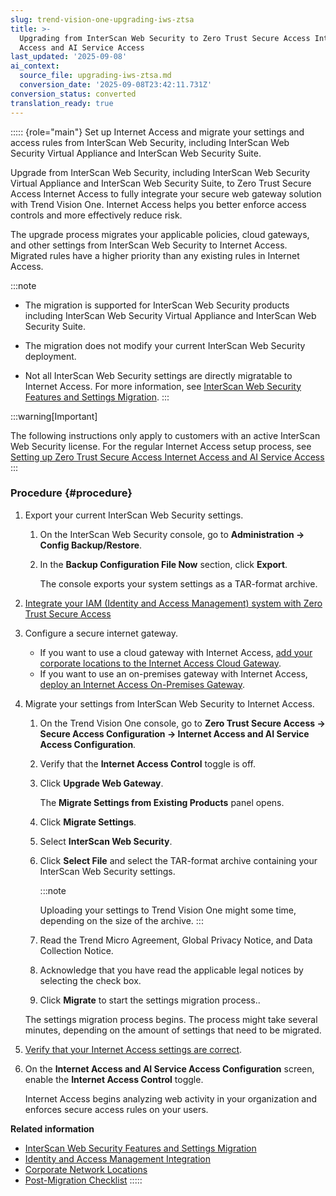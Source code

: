```yaml
---
slug: trend-vision-one-upgrading-iws-ztsa
title: >-
  Upgrading from InterScan Web Security to Zero Trust Secure Access Internet
  Access and AI Service Access
last_updated: '2025-09-08'
ai_context:
  source_file: upgrading-iws-ztsa.md
  conversion_date: '2025-09-08T23:42:11.731Z'
conversion_status: converted
translation_ready: true
---
```


::::: {role="main"}
Set up Internet Access and migrate your settings and access rules from InterScan Web Security, including InterScan Web Security Virtual Appliance and InterScan Web Security Suite.

Upgrade from InterScan Web Security, including InterScan Web Security Virtual Appliance and InterScan Web Security Suite, to Zero Trust Secure Access Internet Access to fully integrate your secure web gateway solution with Trend Vision One. Internet Access helps you better enforce access controls and more effectively reduce risk.

The upgrade process migrates your applicable policies, cloud gateways, and other settings from InterScan Web Security to Internet Access. Migrated rules have a higher priority than any existing rules in Internet Access.

:::note

- The migration is supported for InterScan Web Security products including InterScan Web Security Virtual Appliance and InterScan Web Security Suite.

- The migration does not modify your current InterScan Web Security deployment.

- Not all InterScan Web Security settings are directly migratable to Internet Access. For more information, see [InterScan Web Security Features and Settings Migration](iws-features-migration.mdx).
:::

:::warning[Important]

The following instructions only apply to customers with an active InterScan Web Security license. For the regular Internet Access setup process, see [Setting up Zero Trust Secure Access Internet Access and AI Service Access](setup-ztsa-internet-access.mdx)
:::

### Procedure {#procedure}

1.  Export your current InterScan Web Security settings.

    1.  On the InterScan Web Security console, go to **Administration → Config Backup/Restore**.

    2.  In the **Backup Configuration File Now** section, click **Export**.

        The console exports your system settings as a TAR-format archive.

2.  [Integrate your IAM (Identity and Access Management) system with Zero Trust Secure Access](iamanagement-integration.mdx)

3.  Configure a secure internet gateway.

    - If you want to use a cloud gateway with Internet Access, [add your corporate locations to the Internet Access Cloud Gateway](corporate-locations-gateway-add.mdx).
    - If you want to use an on-premises gateway with Internet Access, [deploy an Internet Access On-Premises Gateway](deploying-ia-onpremise-gateway.mdx).

4.  Migrate your settings from InterScan Web Security to Internet Access.

    1.  On the Trend Vision One console, go to **Zero Trust Secure Access → Secure Access Configuration → Internet Access and AI Service Access Configuration**.

    2.  Verify that the **Internet Access Control** toggle is off.

    3.  Click **Upgrade Web Gateway**.

        The **Migrate Settings from Existing Products** panel opens.

    4.  Click **Migrate Settings**.

    5.  Select **InterScan Web Security**.

    6.  Click **Select File** and select the TAR-format archive containing your InterScan Web Security settings.

        :::note

        Uploading your settings to Trend Vision One might some time, depending on the size of the archive.
        :::

    7.  Read the Trend Micro Agreement, Global Privacy Notice, and Data Collection Notice.

    8.  Acknowledge that you have read the applicable legal notices by selecting the check box.

    9.  Click **Migrate** to start the settings migration process..

    The settings migration process begins. The process might take several minutes, depending on the amount of settings that need to be migrated.

5.  [Verify that your Internet Access settings are correct](post-migration-checklist.mdx).

6.  On the **Internet Access and AI Service Access Configuration** screen, enable the **Internet Access Control** toggle.

    Internet Access begins analyzing web activity in your organization and enforces secure access rules on your users.

**Related information**

- [InterScan Web Security Features and Settings Migration](iws-features-migration.md "Gain a better understanding of which features and settings migrate when you upgrade from InterScan Web Security products, including InterScan Web Security Virtual Appliance and InterScan Web Security Suite, to Zero Trust Secure Access Internet Access.")
- [Identity and Access Management Integration](iamanagement-integration.md "Integrate a supported IAM system with Zero Trust Secure Access and grant the required permissions.")
- [Corporate Network Locations](corporate-network-intro.md "Define your corporate networks on the Internet Access Cloud Gateway or through Internet Access On-Premises Gateways to identify your internal users and apply more granular Secure Access Rules.")
- [Post-Migration Checklist](post-migration-checklist.md "Verify that your InterScan Web Security Virtual Appliance settings correctly migrated to Trend Vision One and direct end user internet traffic to the Internet Access Gateway.")
:::::
